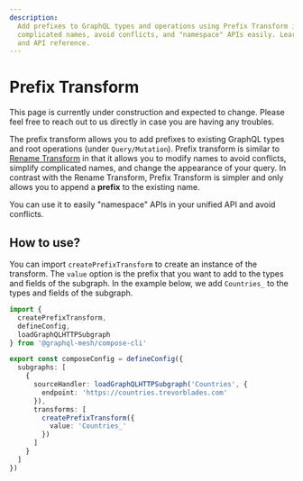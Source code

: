 ```yaml
---
description:
  Add prefixes to GraphQL types and operations using Prefix Transform in GraphQL Mesh. Simplify
  complicated names, avoid conflicts, and "namespace" APIs easily. Learn how to use it with examples
  and API reference.
---
```



# Prefix Transform

<Callout>
  This page is currently under construction and expected to change. Please feel free to reach out to
  us directly in case you are having any troubles.
</Callout>

The prefix transform allows you to add prefixes to existing GraphQL types and root operations (under
`Query/Mutation`). Prefix transform is similar to [Rename Transform](/v1/compose/transforms/rename)
in that it allows you to modify names to avoid conflicts, simplify complicated names, and change the
appearance of your query. In contrast with the Rename Transform, Prefix Transform is simpler and
only allows you to append a **prefix** to the existing name.

You can use it to easily "namespace" APIs in your unified API and avoid conflicts.

## How to use?

You can import `createPrefixTransform` to create an instance of the transform. The `value` option is
the prefix that you want to add to the types and fields of the subgraph. In the example below, we
add `Countries_` to the types and fields of the subgraph.

```ts filename="mesh.config.ts" {13-17}
import {
  createPrefixTransform,
  defineConfig,
  loadGraphQLHTTPSubgraph
} from '@graphql-mesh/compose-cli'

export const composeConfig = defineConfig({
  subgraphs: [
    {
      sourceHandler: loadGraphQLHTTPSubgraph('Countries', {
        endpoint: 'https://countries.trevorblades.com'
      }),
      transforms: [
        createPrefixTransform({
          value: 'Countries_'
        })
      ]
    }
  ]
})
```
